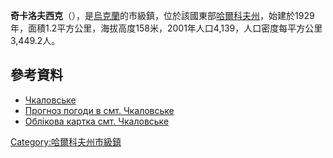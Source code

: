 {{no footnotes|time=2015-09-15T08:16:48+00:00}}
{{coord|49|42|54|N|36|55|13|E|scale:30000_region:UA|display=title}}

'''奇卡洛夫西克'''（{{lang-uk|Чкаловське}}），是[[烏克蘭|烏克蘭]]的市級鎮，位於該國東部[[哈爾科夫州|哈爾科夫州]]，始建於1929年，面積1.2平方公里，海拔高度158米，2001年人口4,139，人口密度每平方公里3,449.2人。

==參考資料==
*[http://w1.c1.rada.gov.ua/pls/z7502/A005?rdat1=02.04.2012&rf7571=34148 Чкаловське]{{dead link|date=2017年12月 |bot=InternetArchiveBot |fix-attempted=yes }}
*[http://weather.in.ua/ua/har'kovskaja/28455 Прогноз погоди в смт. Чкаловське]{{Wayback|url=http://weather.in.ua/ua/har'kovskaja/28455 |date=20160323040303 }}
*[http://gska2.rada.gov.ua/pls/z7502/A005?rdat1=23.08.2008&rf7571=33312 Облікова картка смт. Чкаловське]{{dead link|date=2017年12月 |bot=InternetArchiveBot |fix-attempted=yes }}

{{DEFAULTSORT:Чкаловське}}
[[Category:哈爾科夫州市級鎮|Category:哈爾科夫州市級鎮]]


{{Kharkiv-geo-stub}}